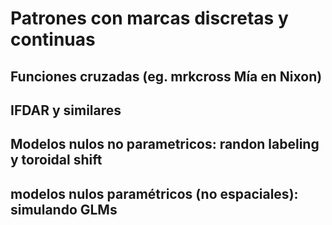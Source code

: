 # Patrones con marcas discretas y continuas

## Funciones cruzadas (eg. mrkcross Mía en Nixon) 

## IFDAR y similares   

## Modelos nulos no parametricos: randon labeling y toroidal shift 

## modelos nulos paramétricos (no espaciales): simulando GLMs